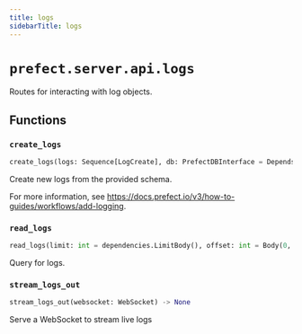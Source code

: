 ```yaml
---
title: logs
sidebarTitle: logs
---
```


# `prefect.server.api.logs`



Routes for interacting with log objects.


## Functions

### `create_logs` <sup><a href="https://github.com/PrefectHQ/prefect/blob/main/src/prefect/server/api/logs.py#L26" target="_blank"><Icon icon="github" style="width: 14px; height: 14px;" /></a></sup>

```python
create_logs(logs: Sequence[LogCreate], db: PrefectDBInterface = Depends(provide_database_interface)) -> None
```


Create new logs from the provided schema.

For more information, see https://docs.prefect.io/v3/how-to-guides/workflows/add-logging.


### `read_logs` <sup><a href="https://github.com/PrefectHQ/prefect/blob/main/src/prefect/server/api/logs.py#L44" target="_blank"><Icon icon="github" style="width: 14px; height: 14px;" /></a></sup>

```python
read_logs(limit: int = dependencies.LimitBody(), offset: int = Body(0, ge=0), logs: Optional[LogFilter] = None, sort: LogSort = Body(LogSort.TIMESTAMP_ASC), db: PrefectDBInterface = Depends(provide_database_interface)) -> Sequence[Log]
```


Query for logs.


### `stream_logs_out` <sup><a href="https://github.com/PrefectHQ/prefect/blob/main/src/prefect/server/api/logs.py#L63" target="_blank"><Icon icon="github" style="width: 14px; height: 14px;" /></a></sup>

```python
stream_logs_out(websocket: WebSocket) -> None
```


Serve a WebSocket to stream live logs

